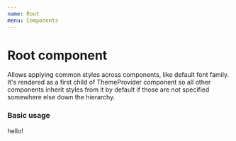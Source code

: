 ---
name: Root
menu: Components
---


# Root component
Allows applying common styles across components, like default font family.
It's rendered as a first child of ThemeProvider component so all other components
inherit styles from it by default if those are not specified somewhere else down the hierarchy.

### Basic usage
<Playground>
 <Root>
   <Card>
     hello!
  </Card>
</Root>
</Playground>

